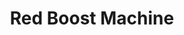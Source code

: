 ---
title: "Red Boost Machine"
meta_title: "Red Boost Machine craft"
description: "Craft de Red Boost Machine"
rank: "s"
draft: false
name: "Red Boost Machine"
recipe_img: "https://wiki.pokexgames.com/images/f/fe/Red_Boost_Machine.png"
level: 120
craft_time: 1296000
result: 1
value_npc: 1
ingredients:
  - name: "Darkrai Essences"
    quantity: 30000
    item_img: "https://wiki.pokexgames.com/images/0/01/Darkrai-Essence.gif"
    value_npc: 1
  - name: "Fire Stones"
    quantity: 300
    item_img: "https://wiki.pokexgames.com/images/9/9a/Fire-stone.gif"
    value_npc: 1
  - name: "Black Lucky Charms"
    quantity: 200
    item_img: "https://wiki.pokexgames.com/images/b/b0/Black_Lucky_Charm.png"
    value_npc: 1
  - name: "Fire Monkey Hairs"
    quantity: 200
    item_img: "https://wiki.pokexgames.com/images/7/7f/Fire_Monkey_Hair.png"
    value_npc: 1
  - name: "Sand Pouch"
    quantity: 200
    item_img: "https://wiki.pokexgames.com/images/b/bf/Sand_Pouch.png"
    value_npc: 1
  - name: "Corrupted Ice Orbs"
    quantity: 150
    item_img: "https://wiki.pokexgames.com/images/3/3f/Corrupted-Ice-Orb.gif"
    value_npc: 1
  - name: "Volcanic Essences"
    quantity: 200
    item_img: "https://wiki.pokexgames.com/images/d/da/VolcanicEssence.png"
    value_npc: 1
  - name: "Corrupted Poisonous Tails"
    quantity: 20
    item_img: "https://wiki.pokexgames.com/images/a/ab/Corrupted-Poisonous-Tail.gif"
    value_npc: 1
  - name: "Crystal Stones"
    quantity: 30
    item_img: "https://wiki.pokexgames.com/images/d/d4/Crystal-stone.gif"
    value_npc: 1
  - name: "Diamonds"
    quantity: 10
    item_img: "https://wiki.pokexgames.com/images/e/ea/Diamond.png"
    value_npc: 1
  - name: "Sentry Remains"
    quantity: 40
    item_img: "https://wiki.pokexgames.com/images/d/d3/Sentry_Remains.png"
    value_npc: 1
---